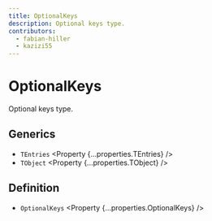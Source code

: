 ```yaml
---
title: OptionalKeys
description: Optional keys type.
contributors:
  - fabian-hiller
  - kazizi55
---
```



# OptionalKeys

Optional keys type.

## Generics

- `TEntries` <Property {...properties.TEntries} />
- `TObject` <Property {...properties.TObject} />

## Definition

- `OptionalKeys` <Property {...properties.OptionalKeys} />
